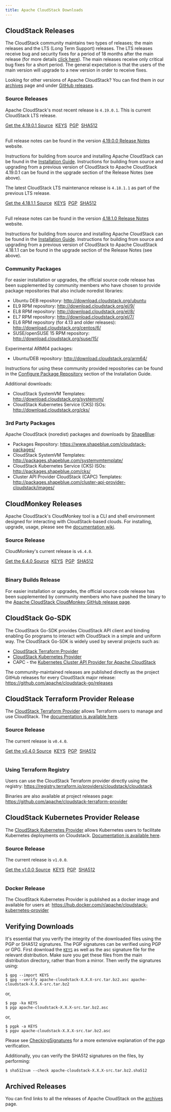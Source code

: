 ```yaml
---
title: Apache CloudStack Downloads
---
```


## CloudStack Releases

The CloudStack community maintains two types of releases; the main releases and
the LTS (Long Term Support) releases. The LTS releases receive bug and security
fixes for a period of 18 months after the main release (for more details [click
here](https://cwiki.apache.org/confluence/display/CLOUDSTACK/LTS)). The main
releases receive only critical bug fixes for a short period. The general
expectation is that the users of the main version will upgrade to a new version
in order to receive fixes.

Looking for other versions of Apache CloudStack? You can find them in our
[archives](/archives) page and under [GitHub
releases](https://github.com/apache/cloudstack/releases).

### Source Releases

Apache CloudStack's most recent release is `4.19.0.1`. This is current
CloudStack LTS release.

<a class="button button--primary button--lg" href="http://www.apache.org/dyn/closer.lua/cloudstack/releases/4.19.0.1/apache-cloudstack-4.19.0.1-src.tar.bz2">Get the 4.19.0.1 Source</a>&nbsp;
<a class="button button--secondary button--sm" href="https://downloads.apache.org/cloudstack/KEYS">KEYS</a>&nbsp;
<a class="button button--secondary button--sm" href="https://downloads.apache.org/cloudstack/releases/4.19.0.1/apache-cloudstack-4.19.0.1-src.tar.bz2.asc">PGP</a>&nbsp;
<a class="button button--secondary button--sm" href="https://downloads.apache.org/cloudstack/releases/4.19.0.1/apache-cloudstack-4.19.0.1-src.tar.bz2.sha512">SHA512</a>
<br/><br/>

Full release notes can be found in the version [4.19.0.0 Release
Notes](https://docs.cloudstack.apache.org/en/4.19.0.0/releasenotes/) website.

Instructions for building from source and installing Apache CloudStack can be
found in the [Installation
Guide](https://docs.cloudstack.apache.org/en/4.19.0.0/installguide/).
Instructions for building from source and upgrading from a previous version of
CloudStack to Apache CloudStack 4.19.0.1 can be found in the upgrade section of
the Release Notes (see above).

The latest CloudStack LTS maintenance release is `4.18.1.1` as part of the
previous LTS release.

<a class="button button--primary button--lg" href="http://www.apache.org/dyn/closer.lua/cloudstack/releases/4.18.1.1/apache-cloudstack-4.18.1.1-src.tar.bz2">Get the 4.18.1.1 Source</a>&nbsp;
<a class="button button--secondary button--sm" href="https://downloads.apache.org/cloudstack/KEYS">KEYS</a>&nbsp;
<a class="button button--secondary button--sm" href="https://downloads.apache.org/cloudstack/releases/4.18.1.1/apache-cloudstack-4.18.1.1-src.tar.bz2.asc">PGP</a>&nbsp;
<a class="button button--secondary button--sm" href="https://downloads.apache.org/cloudstack/releases/4.18.1.1/apache-cloudstack-4.18.1.1-src.tar.bz2.sha512">SHA512</a>
<br/><br/>

Full release notes can be found in the version [4.18.1.0 Release
Notes](https://docs.cloudstack.apache.org/en/4.18.1.0/releasenotes/) website.

Instructions for building from source and installing Apache CloudStack can be
found in the [Installation
Guide](https://docs.cloudstack.apache.org/en/4.18.1.0/installguide/).
Instructions for building from source and upgrading from a previous version of
CloudStack to Apache CloudStack 4.18.1.1 can be found in the upgrade section of
the Release Notes (see above).

### Community Packages

For easier installation or upgrades, the official source code release has been
supplemented by community members who have chosen to provide package
repositories that also include noredist libraries:

- Ubuntu DEB repository: http://download.cloudstack.org/ubuntu
- EL9 RPM repository: http://download.cloudstack.org/el/9/
- EL8 RPM repository: http://download.cloudstack.org/el/8/
- EL7 RPM repository: http://download.cloudstack.org/el/7/
- EL6 RPM repository (for 4.13 and older releases): http://download.cloudstack.org/centos/6/
- SUSE/openSUSE 15 RPM repository: http://download.cloudstack.org/suse/15/

Experimental ARM64 packages:
- Ubuntu/DEB repository: http://download.cloudstack.org/arm64/

Instructions for using these community provided repositories can be found in the
[Configure Package
Repository](http://docs.cloudstack.apache.org/en/latest/installguide/management-server/#configure-package-repository)
section of the Installation Guide.

Additional downloads:

- CloudStack SystemVM Templates: http://download.cloudstack.org/systemvm/
- CloudStack Kubernetes Service (CKS) ISOs: http://download.cloudstack.org/cks/

### 3rd Party Packages

Apache CloudStack (noredist) packages and downloads by [ShapeBlue](https://www.shapeblue.com/):

- Packages Repository: https://www.shapeblue.com/cloudstack-packages/
- CloudStack SystemVM Templates: http://packages.shapeblue.com/systemvmtemplate/
- CloudStack Kubernetes Service (CKS) ISOs: http://packages.shapeblue.com/cks/
- Cluster API Provider CloudStack (CAPC) Templates: http://packages.shapeblue.com/cluster-api-provider-cloudstack/images/

## CloudMonkey Releases

Apache CloudStack's CloudMonkey tool is a CLI and shell environment designed for
interacting with CloudStack-based clouds. For installing, upgrade, usage, please
see the [documentation
wiki](https://github.com/apache/cloudstack-cloudmonkey/wiki/Getting-Started#installation).

### Source Release

CloudMonkey's current release is `v6.4.0`.

<a class="button button--primary button--lg" href="http://www.apache.org/dyn/closer.lua/cloudstack/releases/cloudmonkey-6.4.0/apache-cloudstack-cloudmonkey-6.4.0-src.tar.bz2">Get the 6.4.0 Source</a>&nbsp;
<a class="button button--secondary button--sm" href="https://downloads.apache.org/cloudstack/KEYS">KEYS</a>&nbsp;
<a class="button button--secondary button--sm" href="https://www.apache.org/dist/cloudstack/releases/cloudmonkey-6.4.0/apache-cloudstack-cloudmonkey-6.4.0-src.tar.bz2.asc">PGP</a>&nbsp;
<a class="button button--secondary button--sm" href="https://www.apache.org/dist/cloudstack/releases/cloudmonkey-6.4.0/apache-cloudstack-cloudmonkey-6.4.0-src.tar.bz2.sha512">SHA512</a><br/>
<br/>

### Binary Builds Release

For easier installation or upgrades, the official source code release has been
supplemented by community members who have pushed the binary to the [Apache
CloudStack CloudMonkey GitHub release
page](https://github.com/apache/cloudstack-cloudmonkey/releases).

## CloudStack Go-SDK

The CloudStack Go-SDK provides CloudStack API client and binding enabling Go
programs to interact with CloudStack in a simple and uniform way. The CloudStack
Go-SDK is widely used by several projects such as:

- [CloudStack Terraform Provider](https://github.com/apache/cloudstack-terraform-provider)
- [CloudStack Kubernetes Provider](https://github.com/apache/cloudstack-kubernetes-provider)
- CAPC - the [Kubernetes Cluster API Provider for Apache CloudStack](https://cluster-api-cloudstack.sigs.k8s.io/)

The community-maintained releases are published directly as the project GitHub
releases for every CloudStack major release:
https://github.com/apache/cloudstack-go/releases

## CloudStack Terraform Provider Release

The [CloudStack Terraform
Provider](https://github.com/apache/cloudstack-terraform-provider) allows
Terraform users to manage and use CloudStack. The [documentation is available
here](https://registry.terraform.io/providers/cloudstack/cloudstack/latest/docs).

### Source Release

The current release is `v0.4.0`.

<a class="button button--primary button--lg" href="https://www.apache.org/dyn/closer.lua/cloudstack/releases/terraform-provider-0.4.0/apache-cloudstack-terraform-provider-0.4.0-src.tar.bz2">Get the v0.4.0 Source</a>&nbsp;
<a class="button button--secondary button--sm" href="https://downloads.apache.org/cloudstack/KEYS">KEYS</a>&nbsp;
<a class="button button--secondary button--sm" href="https://downloads.apache.org/cloudstack/releases/terraform-provider-0.4.0/apache-cloudstack-terraform-provider-0.4.0-src.tar.bz2.asc">PGP</a>&nbsp;
<a class="button button--secondary button--sm" href="https://downloads.apache.org/cloudstack/releases/terraform-provider-0.4.0/apache-cloudstack-terraform-provider-0.4.0-src.tar.bz2.sha512">SHA512</a><br/>
<br/>

### Using Terraform Registry

Users can use the CloudStack Terraform provider directly using the registry:
https://registry.terraform.io/providers/cloudstack/cloudstack

Binaries are also available at project releases page:
https://github.com/apache/cloudstack-terraform-provider

## CloudStack Kubernetes Provider Release

The [CloudStack Kubernetes
Provider](https://github.com/apache/cloudstack-kubernetes-provider) allows
Kubernetes users to facilitate Kubernetes deployments on Cloudstack.
[Documentation is available
here](https://docs.cloudstack.apache.org/en/latest/plugins/cloudstack-kubernetes-provider.html).

### Source Release

The current release is `v1.0.0`.

<a class="button button--primary button--lg" href="https://www.apache.org/dyn/closer.lua/cloudstack/releases/kubernetes-provider-v1.0.0/apache-cloudstack-kubernetes-provider-v1.0.0-src.tar.bz2">Get the v1.0.0 Source</a>&nbsp;
<a class="button button--secondary button--sm" href="https://downloads.apache.org/cloudstack/KEYS">KEYS</a>&nbsp;
<a class="button button--secondary button--sm" href="https://downloads.apache.org/cloudstack/releases/kubernetes-provider-v1.0.0/apache-cloudstack-kubernetes-provider-v1.0.0-src.tar.bz2.asc">PGP</a>&nbsp;
<a class="button button--secondary button--sm" href="https://downloads.apache.org/cloudstack/releases/kubernetes-provider-v1.0.0/apache-cloudstack-kubernetes-provider-v1.0.0-src.tar.bz2.sha512">SHA512</a><br/>
<br/>

### Docker Release

The CloudStack Kubernetes Provider is published as a docker image and available
for users at: https://hub.docker.com/r/apache/cloudstack-kubernetes-provider

## Verifying Downloads

It's essential that you verify the integrity of the downloaded files using the
PGP or SHA512 signatures. The PGP signatures can be verified using PGP or GPG.
First download the [`KEYS`](https://downloads.apache.org/cloudstack/KEYS) as well
as the asc signature file for the relevant distribution. Make sure you get these
files from the main distribution directory, rather than from a mirror. Then
verify the signatures using:

```
$ gpg --import KEYS
$ gpg --verify apache-cloudstack-X.X.X-src.tar.bz2.asc apache-cloudstack-X.X.X-src.tar.bz2
```

or,

```
$ pgp -ka KEYS
$ pgp apache-cloudstack-X.X.X-src.tar.bz2.asc
```

or,

```
$ pgpk -a KEYS
$ pgpv apache-cloudstack-X.X.X-src.tar.bz2.asc
```

Please see
[CheckingSignatures](https://www.apache.org/info/verification.html#CheckingSignatures)
for a more extensive explanation of the pgp verification.

Additionally, you can verify the SHA512 signatures on the files, by performing:

```
$ sha512sum --check apache-cloudstack-X.X.X-src.tar.bz2.sha512
```

## Archived Releases

You can find links to all the releases of Apache CloudStack on the [archives](/archives) page.

